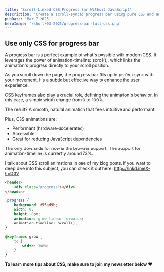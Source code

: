 ```yaml
---
title: 'Scroll-Linked CSS Progress Bar Without JavaScript'
description: 'Create a scroll-synced progress bar using pure CSS and animation-timeline—no JavaScript needed. Lightweight, and performant.'
pubDate: 'Mar 7 2025'
heroImage: '/short/03-2025/progress-bar-full-css.png'
---
```



<Picture
	src="/short/03-2025/progress-bar-full-css.gif"
	alt="progress bar creation in CSS only"
	width="400"
	height="600"
	style="margin: 2em auto 1em auto; display: block; border: 4px solid var(--border)"
/>

## Use only CSS for progress bar

A progress bar is a perfect example of what's possible with modern CSS.
It leverages the power of animation-timeline: scroll();, which links the animation's progress directly to your scroll position.

As you scroll down the page, the progress bar fills up in perfect sync with your movement.
It's a subtle but effective way to enhance the user experience.

CSS keyframes also play a crucial role, defining the animation's behavior.
In this case, a simple width change from 0 to 100%.

The result?
A smooth, natural animation that feels intuitive and performant.

Plus, CSS animations are:

- Performant (hardware-accelerated)
- Accessible
- Great for reducing JavaScript dependencies

The only downside for now is the browser support.
The support for animation-timeline is currently around 73%.

I talk about CSS scroll animations in one of my blog posts.
If you want to deep dive into this subject, you can check it out here: https://lnkd.in/eX-tmD6V

```html
<header>
	<div class="progress"></div>
</header>
```

```css
.progress {
	background: #55ad9b;
	width: 0;
	height: 8px;
	animation: grow linear forwards;
	animation-timeline: scroll();
}

@keyframes grow {
	to {
		width: 100%;
	}
}
```

**To learn more tips about CSS, make sure to join my newsletter below ❤️**
